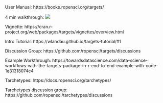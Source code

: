 




User Manual: https://books.ropensci.org/targets/

4 min walkthrough: [![](./images/video.png)](https://vimeo.com/700982360)

Vignette: https://cran.r-project.org/web/packages/targets/vignettes/overview.html

Intro Tutorial: https://wlandau.github.io/targets-tutorial/#1

Discussion Group: https://github.com/ropensci/targets/discussions

Example Workthrough: https://towardsdatascience.com/data-science-workflows-with-the-targets-package-in-r-end-to-end-example-with-code-1e31318074c4

Tarchetypes: https://docs.ropensci.org/tarchetypes/

Tarchetypes discussion group: https://github.com/ropensci/tarchetypes/discussions